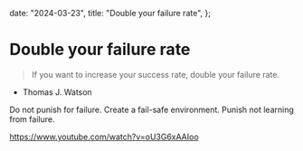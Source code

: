   date: "2024-03-23",
  title: "Double your failure rate",
};

# Double your failure rate

> If you want to increase your success rate, double your failure rate.

- Thomas J. Watson

Do not punish for failure. Create a fail-safe environment. Punish not learning from failure.

https://www.youtube.com/watch?v=oU3G6xAAIoo
